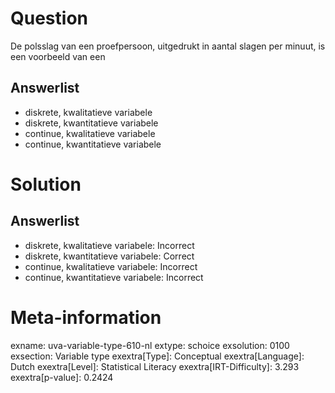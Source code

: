 Question
========

De polsslag van een proefpersoon, uitgedrukt in aantal slagen per
minuut, is een voorbeeld van een

Answerlist
----------

* diskrete, kwalitatieve variabele
* diskrete, kwantitatieve variabele
* continue, kwalitatieve variabele
* continue, kwantitatieve variabele

Solution
========

Answerlist
----------

* diskrete, kwalitatieve variabele: Incorrect
* diskrete, kwantitatieve variabele: Correct
* continue, kwalitatieve variabele: Incorrect
* continue, kwantitatieve variabele: Incorrect

Meta-information
================
exname: uva-variable-type-610-nl
extype: schoice
exsolution: 0100
exsection: Variable type
exextra[Type]: Conceptual
exextra[Language]: Dutch
exextra[Level]: Statistical Literacy
exextra[IRT-Difficulty]: 3.293
exextra[p-value]: 0.2424
